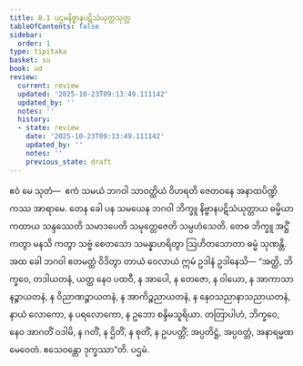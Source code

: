 ```yaml
---
title: 8.1 ပဌမနိဗ္ဗာနပဋိသံယုတ္တသုတ္တ
tableOfContents: false
sidebar:
  order: 1
type: tipitaka
basket: su
book: ud
review:
  current: review
  updated: '2025-10-23T09:13:49.111142'
  updated_by: ''
  notes: ''
  history:
  - state: review
    date: '2025-10-23T09:13:49.111142'
    updated_by: ''
    notes: ''
    previous_state: draft
---
```



<ReviewStatus review={frontmatter.review} showDetails={true} />

<HypothesisAnnotation frontmatter={frontmatter} />

<DynamicBreadcrumb />

<Division number="71" book="ud" e="ch" v="18" p="177">

<Paragraph number="661" book="ud">
ဧဝံ မေ သုတံ—  ဧကံ သမယံ ဘဂဝါ သာဝတ္ထိယံ ဝိဟရတိ ဇေတဝနေ အနာထပိဏ္ဍိကဿ အာရာမေ. တေန ခေါ ပန သမယေန ဘဂဝါ ဘိက္ခူ နိဗ္ဗာနပဋိသံယုတ္တာယ ဓမ္မိယာ ကထာယ သန္ဒဿေတိ သမာဒပေတိ သမုတ္တေဇေတိ သမ္ပဟံသေတိ. တေဓ ဘိက္ခူ အဋ္ဌိံ ကတွာ မနသိ ကတွာ သဗ္ဗံ စေတသော သမန္နာဟရိတွာ ဩဟိတသောတာ ဓမ္မံ သုဏန္တိ.
</Paragraph>

<Paragraph number="662" book="ud">
အထ ခေါ ဘဂဝါ ဧတမတ္ထံ ဝိဒိတွာ တာယံ ဝေလာယံ ဣမံ ဥဒါနံ ဥဒါနေသိ—
</Paragraph>

<Paragraph number="663" book="ud">
“အတ္ထိ, ဘိက္ခဝေ, တဒါယတနံ, ယတ္ထ နေဝ ပထဝီ, န အာပေါ, န တေဇော, န ဝါယော, န အာကာသာနဉ္စာယတနံ, န ဝိညာဏဉ္စာယတနံ, န အာကိဉ္စညာယတနံ, န နေဝသညာနာသညာယတနံ, နာယံ လောကော, န ပရလောကော, န ဥဘော စန္ဒိမသူရိယာ. တတြာပါဟံ, ဘိက္ခဝေ, နေဝ အာဂတိံ ဝဒါမိ, န ဂတိံ, န ဌိတိံ, န စုတိံ, န ဥပပတ္တိံ; အပ္ပတိဋ္ဌံ, အပ္ပဝတ္တံ, အနာရမ္မဏမေဝေတံ. ဧသေဝန္တော ဒုက္ခဿာ”တိ.

</Paragraph>
</Division>

<Paragraph number="664" type="center" book="ud">
ပဌမံ.
</Paragraph>